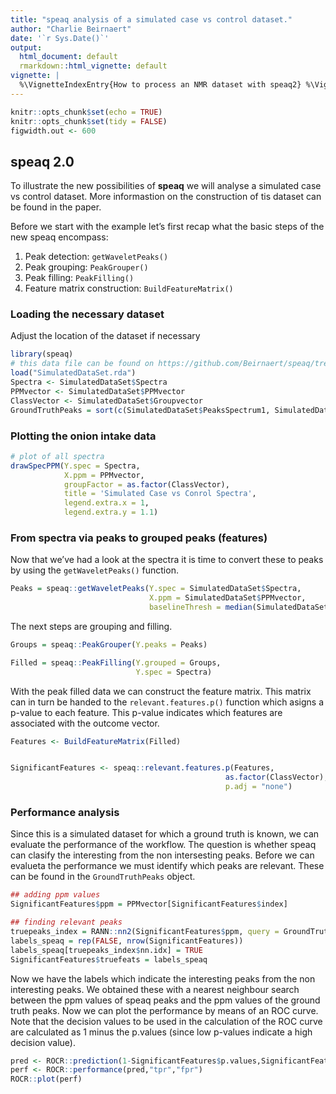 ```yaml
---
title: "speaq analysis of a simulated case vs control dataset."
author: "Charlie Beirnaert"
date: '`r Sys.Date()`'
output:
  html_document: default
  rmarkdown::html_vignette: default
vignette: |
  %\VignetteIndexEntry{How to process an NMR dataset with speaq2} %\VignetteEngine{knitr::rmarkdown} %\VignetteEncoding{UTF-8}
---
```


```r
knitr::opts_chunk$set(echo = TRUE)
knitr::opts_chunk$set(tidy = FALSE)
figwidth.out <- 600
```

## speaq 2.0

To illustrate the new possibilities of **speaq** we will analyse a simulated case vs control dataset. More informastion on the construction of tis dataset can be found in the paper.

Before we start with the example let's first recap what the basic steps of the new speaq encompass:

1. Peak detection: `getWaveletPeaks()` 
2. Peak grouping: `PeakGrouper()` 
3. Peak filling: `PeakFilling()` 
4. Feature matrix construction: `BuildFeatureMatrix()`


### Loading the necessary dataset

Adjust the location of the dataset if necessary

```r
library(speaq) 
# this data file can be found on https://github.com/Beirnaert/speaq/tree/master/speaq2_Extra
load("SimulatedDataSet.rda")
Spectra <- SimulatedDataSet$Spectra
PPMvector <- SimulatedDataSet$PPMvector
ClassVector <- SimulatedDataSet$Groupvector
GroundTruthPeaks = sort(c(SimulatedDataSet$PeaksSpectrum1, SimulatedDataSet$PeaksSpectrum2))
```

### Plotting the onion intake data

```r
# plot of all spectra
drawSpecPPM(Y.spec = Spectra, 
            X.ppm = PPMvector, 
            groupFactor = as.factor(ClassVector), 
            title = 'Simulated Case vs Conrol Spectra', 
            legend.extra.x = 1, 
            legend.extra.y = 1.1)
```


### From spectra via peaks to grouped peaks (features)

Now that we've had a look at the spectra it is time to convert these to peaks by using the `getWaveletPeaks()` function. 

```r

Peaks = speaq::getWaveletPeaks(Y.spec = SimulatedDataSet$Spectra, 
                               X.ppm = SimulatedDataSet$PPMvector,
                               baselineThresh = median(SimulatedDataSet$Spectra)  )

```

The next steps are grouping and filling.

```r

Groups = speaq::PeakGrouper(Y.peaks = Peaks)

Filled = speaq::PeakFilling(Y.grouped = Groups, 
                            Y.spec = Spectra)
```

With the peak filled data we can construct the feature matrix. This matrix can in turn be handed to the `relevant.features.p()` function which asigns a p-value to each feature. This p-value indicates which features are associated with the outcome vector.

```r
Features <- BuildFeatureMatrix(Filled)


SignificantFeatures <- speaq::relevant.features.p(Features, 
                                                as.factor(ClassVector),
                                                p.adj = "none")
```


### Performance analysis

Since this is a simulated dataset for which a ground truth is known, we can evaluate the performance of the workflow. The question is whether speaq can clasify the interesting from the non intersesting peaks. Before we can evalueta the performance we must identify which peaks are relevant. These can be found in the `GroundTruthPeaks` object.

```r
## adding ppm values
SignificantFeatures$ppm = PPMvector[SignificantFeatures$index]

## finding relevant peaks
truepeaks_index = RANN::nn2(SignificantFeatures$ppm, query = GroundTruthPeaks, k = 1)
labels_speaq = rep(FALSE, nrow(SignificantFeatures))
labels_speaq[truepeaks_index$nn.idx] = TRUE
SignificantFeatures$truefeats = labels_speaq

```


Now we have the labels which indicate the interesting peaks from the non interesting peaks. We obtained these with a nearest neighbour search between the ppm values of speaq peaks and the ppm values of the ground truth peaks. Now we can plot the performance by means of an ROC curve. Note that the decision values to be used in the calculation of the ROC curve are calculated as 1 minus the p.values (since low p-values indicate a high decision value).


```r

pred <- ROCR::prediction(1-SignificantFeatures$p.values,SignificantFeatures$truefeats)
perf <- ROCR::performance(pred,"tpr","fpr")
ROCR::plot(perf)

```

